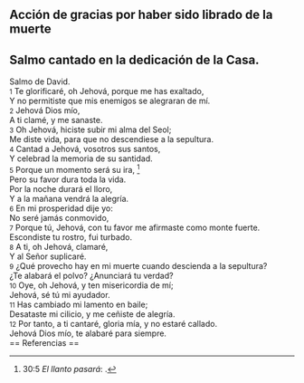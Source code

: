 == Acción de gracias por haber sido librado de la muerte ==

== Salmo cantado en la dedicación de la Casa. ==

Salmo de David.<br>
{{anchor|1}} <small>1</small> Te glorificaré, oh Jehová, porque me has exaltado,<br>
Y no permitiste que mis enemigos se alegraran de mí.<br>
{{anchor|2}} <small>2</small> Jehová Dios mío,<br>
A ti clamé, y me sanaste.<br>
{{anchor|3}} <small>3</small> Oh Jehová, hiciste subir mi alma del Seol;<br>
Me diste vida, para que no descendiese a la sepultura.<br>
{{anchor|4}} <small>4</small> Cantad a Jehová, vosotros sus santos,<br>
Y celebrad la memoria de su santidad.<br>
{{anchor|5}} <small>5</small> Porque un momento será su ira, <ref>30:5 ''El llanto pasará'': {{lib|LU|131|2|9}}.</ref><br>
Pero su favor dura toda la vida.<br>
Por la noche durará el lloro,<br>
Y a la mañana vendrá la alegría.<br>
{{anchor|6}} <small>6</small> En mi prosperidad dije yo:<br>
No seré jamás conmovido,<br>
{{anchor|7}} <small>7</small> Porque tú, Jehová, con tu favor me afirmaste como monte fuerte.<br>
Escondiste tu rostro, fui turbado.<br>
{{anchor|8}} <small>8</small> A ti, oh Jehová, clamaré,<br>
Y al Señor suplicaré.<br>
{{anchor|9}} <small>9</small> ¿Qué provecho hay en mi muerte cuando descienda a la sepultura?<br>
¿Te alabará el polvo? ¿Anunciará tu verdad?<br>
{{anchor|10}} <small>10</small> Oye, oh Jehová, y ten misericordia de mí;<br>
Jehová, sé tú mi ayudador.<br>
{{anchor|11}} <small>11</small> Has cambiado mi lamento en baile;<br>
Desataste mi cilicio, y me ceñiste de alegría.<br>
{{anchor|12}} <small>12</small> Por tanto, a ti cantaré, gloria mía, y no estaré callado.<br>
Jehová Dios mío, te alabaré para siempre.<br>
== Referencias ==

<references />
